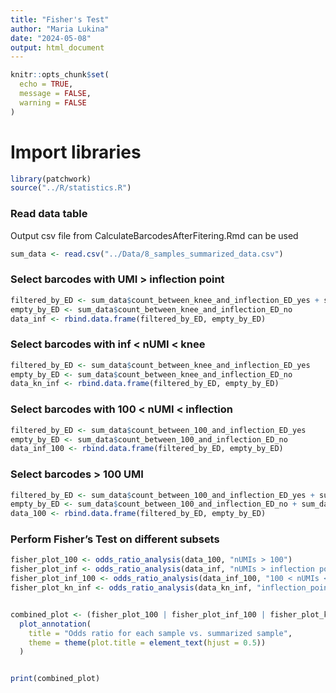 ```yaml
---
title: "Fisher's Test"
author: "Maria Lukina"
date: "2024-05-08"
output: html_document
---
```


```r
knitr::opts_chunk$set(
  echo = TRUE,
  message = FALSE,
  warning = FALSE
)
```


# Import libraries
```r
library(patchwork)
source("../R/statistics.R")
```


### Read data table
Output csv file from CalculateBarcodesAfterFitering.Rmd can be used
```r
sum_data <- read.csv("../Data/8_samples_summarized_data.csv")
```


### Select barcodes with  UMI > inflection point
```r
filtered_by_ED <- sum_data$count_between_knee_and_inflection_ED_yes + sum_data$count_more_than_knee
empty_by_ED <- sum_data$count_between_knee_and_inflection_ED_no
data_inf <- rbind.data.frame(filtered_by_ED, empty_by_ED)
```


### Select barcodes with inf < nUMI < knee 
```r
filtered_by_ED <- sum_data$count_between_knee_and_inflection_ED_yes
empty_by_ED <- sum_data$count_between_knee_and_inflection_ED_no
data_kn_inf <- rbind.data.frame(filtered_by_ED, empty_by_ED)
```


### Select barcodes with 100 < nUMI < inflection
```r
filtered_by_ED <- sum_data$count_between_100_and_inflection_ED_yes
empty_by_ED <- sum_data$count_between_100_and_inflection_ED_no
data_inf_100 <- rbind.data.frame(filtered_by_ED, empty_by_ED)
```


### Select barcodes > 100 UMI
```r
filtered_by_ED <- sum_data$count_between_100_and_inflection_ED_yes + sum_data$count_between_100_and_inflection_ED_yes + sum_data$count_more_than_knee
empty_by_ED <- sum_data$count_between_100_and_inflection_ED_no + sum_data$count_between_100_and_inflection_ED_no
data_100 <- rbind.data.frame(filtered_by_ED, empty_by_ED)
```


### Perform Fisher's Test on different subsets
```r
fisher_plot_100 <- odds_ratio_analysis(data_100, "nUMIs > 100")
fisher_plot_inf <- odds_ratio_analysis(data_inf, "nUMIs > inflection point")
fisher_plot_inf_100 <- odds_ratio_analysis(data_inf_100, "100 < nUMIs < inflection point")
fisher_plot_kn_inf <- odds_ratio_analysis(data_kn_inf, "inflection_point < nUMIs < knee point")


combined_plot <- (fisher_plot_100 | fisher_plot_inf_100 | fisher_plot_kn_inf | fisher_plot_inf) +
  plot_annotation(
    title = "Odds ratio for each sample vs. summarized sample",
    theme = theme(plot.title = element_text(hjust = 0.5))
  )


print(combined_plot)
```
